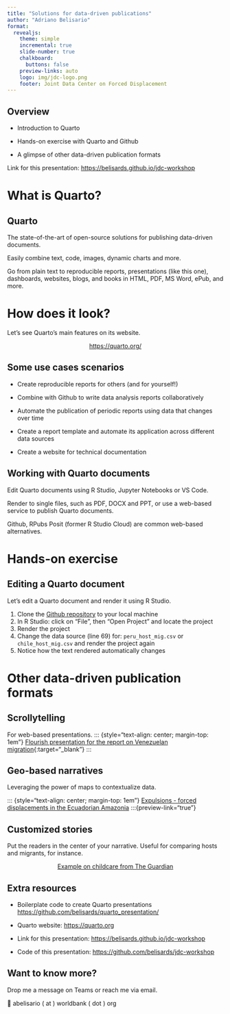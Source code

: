 ```yaml
---
title: "Solutions for data-driven publications"
author: "Adriano Belisario"
format:
  revealjs: 
    theme: simple
    incremental: true
    slide-number: true
    chalkboard: 
      buttons: false
    preview-links: auto
    logo: img/jdc-logo.png
    footer: Joint Data Center on Forced Displacement
---
```


## Overview

- Introduction to Quarto

- Hands-on exercise with Quarto and Github

- A glimpse of other data-driven publication formats

::: footer
Link for this presentation: [https://belisards.github.io/jdc-workshop](https://belisards.github.io/jdc-workshop)
:::

# What is Quarto?

## Quarto 

The state-of-the-art of open-source solutions for publishing data-driven documents.

Easily combine text, code, images, dynamic charts and more.

Go from plain text to reproducible reports, presentations (like this one), dashboards, websites, blogs, and books in HTML, PDF, MS Word, ePub, and more.

# How does it look?

Let's see Quarto's main features on its website.

::: {style="text-align: center; margin-top: 1em"}
[https://quarto.org/](https://quarto.org/){preview-link="true" style="text-align: center"}
:::

##  {background="#43464B" background-image="images/quarto-text.png"}

## Some use cases scenarios

- Create reproducible reports for others (and for yourself!)

- Combine with Github to write data analysis reports collaboratively

- Automate the publication of periodic reports using data that changes over time

- Create a report template and automate its application across different data sources

- Create a website for technical documentation

## Working with Quarto documents

Edit Quarto documents using R Studio, Jupyter Notebooks or VS Code.

Render to single files, such as PDF, DOCX and PPT, or use a web-based service to publish Quarto documents.

Github, RPubs Posit (former R Studio Cloud) are common web-based alternatives. 


# Hands-on exercise

## Editing a Quarto document

Let's edit a Quarto document and render it using R Studio.

1. Clone the [Github repository](https://github.com/belisards/tutorial-ven-migration) to your local machine
2. In R Studio: click on "File", then "Open Project" and locate the project
3. Render the project
3. Change the data source (line 69) for: `peru_host_mig.csv` or `chile_host_mig.csv` and render the project again
4. Notice how the text rendered automatically changes 

# Other data-driven publication formats

## Scrollytelling

For web-based presentations.
::: {style="text-align: center; margin-top: 1em"}
[Flourish presentation for the report on Venezuelan migration](https://public.flourish.studio/story/2250700/?full){:target="_blank"}
:::

## Geo-based narratives

Leveraging the power of maps to contextualize data.

::: {style="text-align: center; margin-top: 1em"}
[Expulsions - forced displacements in the Ecuadorian Amazonia](https://documental.xyz/expulsions)
:::{preview-link="true"}

## Customized stories

Put the readers in the center of your narrative. Useful for comparing hosts and migrants, for instance.

::: {style="text-align: center; margin-top: 1em"}
[Example on childcare from The Guardian](https://www.theguardian.com/society/ng-interactive/2023/nov/06/how-much-does-it-cost-for-you-to-raise-a-child){preview-link="true"}
:::

## Extra resources

- Boilerplate code to create Quarto presentations [https://github.com/belisards/quarto_presentation/](https://github.com/belisards/quarto_presentation/)

- Quarto website: [https://quarto.org](https://quarto.org)

- Link for this presentation: [https://belisards.github.io/jdc-workshop](https://belisards.github.io/jdc-workshop)

- Code of this presentation: [https://github.com/belisards/jdc-workshop](https://github.com/belisards/jdc-workshop)


## Want to know more?

Drop me a message on Teams or reach me via email.

📧 abelisario ( at ) worldbank ( dot ) org
